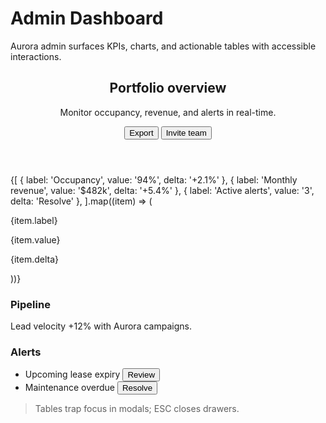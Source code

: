 # Admin Dashboard

Aurora admin surfaces KPIs, charts, and actionable tables with accessible interactions.

<div className="grid gap-8">
  <header className="flex flex-wrap items-center justify-between gap-4 rounded-3xl bg-gradient-to-r from-aurora-primary to-aurora-accent p-8 text-white shadow-lg">
    <div>
      <h2 className="text-3xl font-semibold">Portfolio overview</h2>
      <p className="text-sm text-white/80">Monitor occupancy, revenue, and alerts in real-time.</p>
    </div>
    <div className="flex items-center gap-3">
      <button className="rounded-full bg-white/20 px-4 py-2 text-sm font-semibold text-white hover:bg-white/30">Export</button>
      <button className="rounded-full bg-white px-4 py-2 text-sm font-semibold text-aurora-accent shadow-lg">Invite team</button>
    </div>
  </header>
  <section className="grid gap-6 md:grid-cols-3">
    {[
      { label: 'Occupancy', value: '94%', delta: '+2.1%' },
      { label: 'Monthly revenue', value: '$482k', delta: '+5.4%' },
      { label: 'Active alerts', value: '3', delta: 'Resolve' },
    ].map((item) => (
      <article key={item.label} className="rounded-3xl border border-slate-200 bg-white p-6 shadow-xl dark:border-slate-700 dark:bg-slate-900">
        <p className="text-sm uppercase tracking-[0.3em] text-slate-400">{item.label}</p>
        <p className="mt-3 text-3xl font-semibold text-slate-900 dark:text-white">{item.value}</p>
        <p className="text-sm text-aurora-accent">{item.delta}</p>
      </article>
    ))}
  </section>
  <section className="grid gap-6 lg:grid-cols-2">
    <article className="rounded-3xl border border-slate-200 bg-white p-6 shadow-xl dark:border-slate-700 dark:bg-slate-900">
      <h3 className="text-lg font-semibold">Pipeline</h3>
      <p className="text-sm text-slate-500">Lead velocity +12% with Aurora campaigns.</p>
      <div className="mt-6 h-48 rounded-2xl bg-[linear-gradient(135deg,rgba(0,150,136,0.2),rgba(43,108,176,0.2))] shadow-inner" aria-hidden />
    </article>
    <article className="rounded-3xl border border-slate-200 bg-white p-6 shadow-xl dark:border-slate-700 dark:bg-slate-900">
      <h3 className="text-lg font-semibold">Alerts</h3>
      <ul className="mt-4 space-y-3">
        <li className="flex items-center justify-between rounded-2xl bg-amber-500/10 px-4 py-3 text-sm font-semibold text-amber-600">
          Upcoming lease expiry
          <button className="rounded-full bg-white/80 px-3 py-1 text-xs text-amber-600">Review</button>
        </li>
        <li className="flex items-center justify-between rounded-2xl bg-red-500/10 px-4 py-3 text-sm font-semibold text-red-600">
          Maintenance overdue
          <button className="rounded-full bg-white/80 px-3 py-1 text-xs text-red-600">Resolve</button>
        </li>
      </ul>
    </article>
  </section>
</div>

> Tables trap focus in modals; ESC closes drawers.
